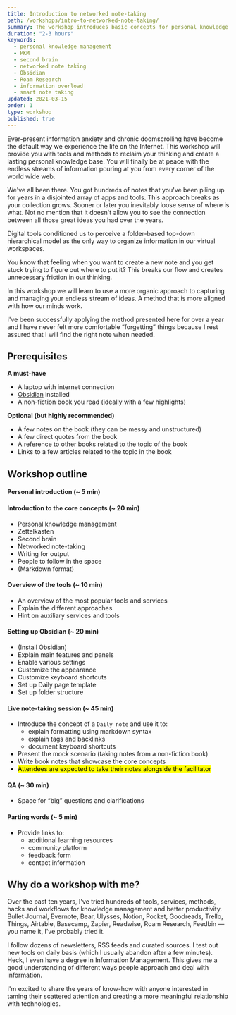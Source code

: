 ```yaml
---
title: Introduction to networked note-taking
path: /workshops/intro-to-networked-note-taking/
summary: The workshop introduces basic concepts for personal knowledge management followed by a practical application using a networked note-taking application Obsidian.
duration: "2-3 hours"
keywords:
  - personal knowledge management
  - PKM
  - second brain
  - networked note taking
  - Obsidian
  - Roam Research
  - information overload
  - smart note taking
updated: 2021-03-15
order: 1
type: workshop
published: true
---
```


Ever-present information anxiety and chronic doomscrolling have become the default way we experience the life on the Internet. This workshop will provide you with tools and methods to reclaim your thinking and create a lasting personal knowledge base. You will finally be at peace with the endless streams of information pouring at you from every corner of the world wide web. 

We've all been there. You got hundreds of notes that you've been piling up for years in a disjointed array of apps and tools. This approach breaks as your collection grows. Sooner  or later you inevitably loose sense of where is what. Not no mention that it doesn't allow you to see the connection between all those great ideas you had over the years.

Digital tools conditioned us to perceive a folder-based top-down hierarchical model as the only way to organize information in our virtual workspaces.

You know that feeling when you want to create a new note and you get stuck trying to figure out where to put it? This breaks our flow and creates unnecessary friction in our thinking. 

In this workshop we will learn to use a more organic approach to capturing and managing your endless stream of ideas. A method that is more aligned with how our minds work.

I've been successfully applying the method presented here for over a year and I have never felt more comfortable “forgetting” things because I rest assured that I will find the right note when needed.

## Prerequisites

**A must-have**

- A laptop with internet connection
- [Obsidian](http://obsidian.md/) installed
- A non-fiction book you read (ideally with a few highlights)

**Optional (but highly recommended)**

- A few notes on the book (they can be messy and unstructured)
- A few direct quotes from the book
- A reference to other books related to the topic of the book
- Links to a few articles related to the topic in the book


## Workshop outline

#### Personal introduction (~ 5 min)

#### Introduction to the core concepts (~ 20 min)

- Personal knowledge management
- Zettelkasten
- Second brain
- Networked note-taking
- Writing for output
- People to follow in the space
- (Markdown format)


#### Overview of the tools (~ 10 min)

- An overview of the most popular tools and services
- Explain the different approaches
- Hint on auxiliary services and tools


#### Setting up Obsidian (~ 20 min)

- (Install Obsidian)
- Explain main features and panels
- Enable various settings
- Customize the appearance
- Customize keyboard shortcuts
- Set up Daily page template
- Set up folder structure


#### Live note-taking session (~ 45 min)

- Introduce the concept of a `Daily note` and use it to:
	- explain formatting using markdown syntax
	- explain tags and backlinks
	- document keyboard shortcuts
- Present the mock scenario (taking notes from a non-fiction book)
- Write book notes that showcase the core concepts
- <mark>Attendees are expected to take their notes alongside the facilitator</mark>


#### QA (~ 30 min)

- Space for “big” questions and clarifications


#### Parting words (~ 5 min)

- Provide links to:
	- additional learning resources
	- community platform
	- feedback form
	- contact information


## Why do a workshop with me?

Over the past ten years, I've tried hundreds of tools, services, methods, hacks and workflows for knowledge management and better productivity. Bullet Journal, Evernote, Bear, Ulysses, Notion, Pocket, Goodreads, Trello, Things, Airtable, Basecamp, Zapier, Readwise, Roam Research, Feedbin — you name it, I've probably tried it.

I follow dozens of newsletters, RSS feeds and curated sources. I test out new tools on daily basis (which I usually abandon after a few minutes). Heck, I even have a degree in Information Management. This gives me a good understanding of different ways people approach and deal with information.  

I'm excited to share the years of know-how with anyone interested in taming their scattered attention and creating a more meaningful relationship with technologies.

